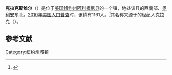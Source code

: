 {{Infobox settlement
|official_name            = 克拉克斯维尔
|settlement_type          = 镇
|nickname                 = 
|motto                    =

<!-- Images -->
|image_skyline            = NY 305 Obi.jpg
|imagesize                = 300px
|image_caption            =
|image_flag               = 
|image_seal               =

<!-- Maps -->
|pushpin_map            = New York
|pushpin_label          = 克拉克斯维尔
|pushpin_label_position = 
|pushpin_map_caption    =
|pushpin_mapsize        =
|image_map                = 
|mapsize                  = 
|map_caption              = 
|image_map1               = 
|mapsize1                 = 
|map_caption1             =

<!-- Location -->
|subdivision_type         = [[国家|国家]]
|subdivision_name         = [[美国|美国]]
|subdivision_type1        = [[美国行政区划|州]]
|subdivision_name1        = [[纽约州|纽约州]]
|subdivision_type2        = [[纽约州行政区划|县]]
|subdivision_name2        = [[阿利根尼县_(纽约州)|阿利根尼县]]
|government_footnotes     = 
|government_type          =
|established_title        = 
|established_date         =

<!-- Area -->
|unit_pref                = Imperial
|area_footnotes           = 
|area_magnitude           = 
|area_total_km2           = 94.01
|area_land_km2            = 93.96
|area_water_km2           = 0.05
|area_total_sq_mi         = 
|area_land_sq_mi          = 
|area_water_sq_mi         =

<!-- Population -->
|population_as_of         = [[2010年美国人口普查|2010]]
|population_footnotes     = 
|population_total         = 1161
|population_density_km2   = 12.4
|population_density_sq_mi =

<!-- General information -->
|timezone                 = [[美国东部时间|美国东部时间]]
|utc_offset               = 
|timezone_DST             = 
|utc_offset_DST           = 
|elevation_footnotes      = 
|elevation_m              = 
|elevation_ft             =
|latd = 42 | latm = 7 | lats = 41 | latNS = N
|longd = 78 | longm = 14 | longs = 35 | longEW = W

<!-- Area/postal codes & others -->
|postal_code_type         = [[美国邮政编码|邮政编码]]
|postal_code              = 14786
|area_code                = 
|website                  = 
|footnotes                = 
}}
'''克拉克斯维尔'''（{{lang-en|Clarksville}}）是位于[[美国|美国]][[纽约州|纽约州]][[阿利根尼县_(纽约州)|阿利根尼县]]的一个镇，地处该县的西南部、[[奥利安|奥利安]]东北。[[2010年美国人口普查|2010年美国人口普查]]时，该镇有1161人。<ref name>{{cite web|url=http://factfinder2.census.gov|publisher=[[United_States_Census_Bureau|United States Census Bureau]]|title=American FactFinder|accessdate=2020-09-30|archive-date=2013-09-11|archive-url=https://web.archive.org/web/20130911234518/http://factfinder2.census.gov/|dead-url=no}}</ref>其名称来源于{{le|荷兰土地公司|Holland Land Company}}的经纪人克拉克（{{lang|en|S.N. Clark}}）。

== 参考文献 ==
{{reflist}}

{{NY-stub}}
[[Category:纽约州城镇|Category:纽约州城镇]]